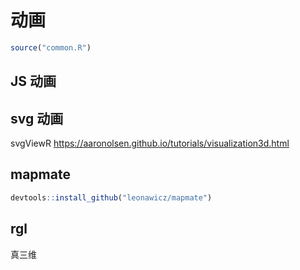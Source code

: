 # 动画 {#animotion}

```r
source("common.R")
```

## JS 动画

## svg 动画

svgViewR <https://aaronolsen.github.io/tutorials/visualization3d.html>

## mapmate


```r
devtools::install_github("leonawicz/mapmate")
```

## rgl

真三维


